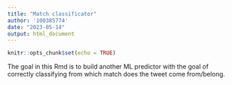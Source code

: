 ```yaml
---
title: "Match classificator"
author: '100385774'
date: "2023-05-14"
output: html_document
---
```


```r
knitr::opts_chunk$set(echo = TRUE)
```

The goal in this Rmd is to build another ML predictor with the goal of correctly classifying from which match does the tweet come from/belong. 